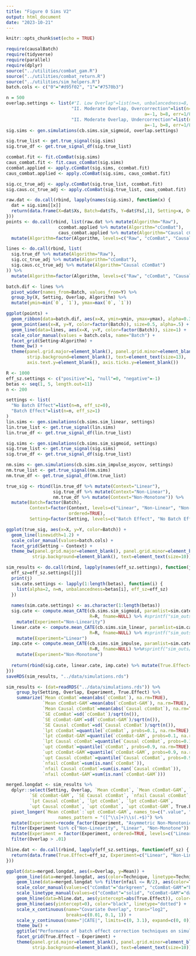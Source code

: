 ```yaml
---
title: "Figure 0 Sims V2"
output: html_document
date: "2023-10-21"
---
```


```r
knitr::opts_chunk$set(echo = TRUE)
```


```r
require(causalBatch)
require(tidyverse)
require(parallel)
require(dplyr)
source("../utilities/combat_gam.R")
source("../utilities/combat_return.R")
source("../utilities/sim_helpers.R")
batch.cols <- c("0"="#d95f02", "1"="#7570b3")
```

```r
n = 500
overlap.settings <- list(#"I. Low Overlap"=list(n=n, unbalancedness=8, a=-1, b=8, err=1/8, eff_sz=0.5),
                         "II. Moderate Overlap, Overcorrection"=list(n=n, unbalancedness=3, eff_sz=0.5,
                                                     a=-1, b=8, err=1/8),
                         "II. Moderate Overlap, Undercorrection"=list(n=n, unbalancedness=3, eff_sz=-0.5,
                                                     a=-1, b=8, err=1/8))
sig.sims <- gen.simulations(cb.sims.sim_sigmoid, overlap.settings)

sig.true_list <- get.true_signal(sig.sims)
sig.true_df <- get.true_signal_df(sig.true_list)

ccombat.fit <- fit.cComBat(sig.sims)
caus_combat.fit <- fit.caus_cComBat(sig.sims)
ccombat.applied <- apply.cComBat(sig.sims, ccombat.fit)
caus_combat.applied <- apply.cComBat(sig.sims, caus_combat.fit)

sig.cc_true_adj <- apply.cComBat(sig.true_list, ccombat.fit)
sig.caus.cc_true_adj <- apply.cComBat(sig.true_list, caus_combat.fit)
```

```r
raw.dat <- do.call(rbind, lapply(names(sig.sims), function(x) {
  dat = sig.sims[[x]]
  return(data.frame(X=dat$Xs, Batch=dat$Ts, Y=dat$Ys[,1], Setting=x, Overlap=dat$Overlap, Signal="Raw"))
}))
points <- do.call(rbind, list(raw.dat %>% mutate(Algorithm="Raw"),
                    ccombat.applied %>% mutate(Algorithm="cComBat"),
                    caus_combat.applied %>% mutate(Algorithm="Causal cComBat"))) %>%
  mutate(Algorithm=factor(Algorithm, levels=c("Raw", "cComBat", "Causal cComBat"), ordered=TRUE))

lines <- do.call(rbind, list(
  sig.true_df %>% mutate(Algorithm="Raw"),
  sig.cc_true_adj %>% mutate(Algorithm="cComBat"),
  sig.caus.cc_true_adj %>% mutate(Algorithm="Causal cComBat")
)) %>%
  mutate(Algorithm=factor(Algorithm, levels=c("Raw", "cComBat", "Causal cComBat"), ordered=TRUE))

batch.dif <- lines %>%
  pivot_wider(names_from=Batch, values_from=Y) %>%
  group_by(X, Setting, Overlap, Algorithm) %>%
  mutate(ymin=min(`0`, `1`), ymax=max(`0`, `1`))

ggplot(points) +
  geom_ribbon(data=batch.dif, aes(x=X, ymin=ymin, ymax=ymax), alpha=0.3, fill="red") +
  geom_point(aes(x=X, y=Y, color=factor(Batch)), size=0.5, alpha=.5) +
  geom_line(data=lines, aes(x=X, y=Y, color=factor(Batch)), size=1) +
  scale_color_manual(values = batch.cols, name="Batch") +
  facet_grid(Setting~Algorithm) +
  theme_bw() +
  theme(panel.grid.major=element_blank(), panel.grid.minor=element_blank(),
        strip.background=element_blank(), text=element_text(size=13),
        axis.text.y=element_blank(), axis.ticks.y=element_blank())
```

```r
R <- 1000
eff_sz.settings <- c("positive"=1, "null"=0, "negative"=-1)
betas <- seq(1, 5, length.out=11)
n <- 200
```

```r
settings <- list(
  "No Batch Effect"=list(n=n, eff_sz=0),
  "Batch Effect"=list(n=n, eff_sz=1)
)
lin.sims <- gen.simulations(cb.sims.sim_linear, settings)
lin.true_list <- get.true_signal(lin.sims)
lin.true_df <- get.true_signal_df(lin.true_list)

sig.sims <- gen.simulations(cb.sims.sim_sigmoid, settings)
sig.true_list <- get.true_signal(sig.sims)
sig.true_df <- get.true_signal_df(sig.true_list)

nm.sims <- gen.simulations(cb.sims.sim_impulse_asycov, settings)
nm.true_list <- get.true_signal(nm.sims)
nm.true_df <- get.true_signal_df(nm.true_list)

true_sig <- rbind(lin.true_df %>% mutate(Context="Linear"),
                  sig.true_df %>% mutate(Context="Non-Linear"),
                  nm.true_df %>% mutate(Context="Non-Monotone")) %>%
  mutate(Batch=factor(Batch), 
         Context=factor(Context, levels=c("Linear", "Non-Linear", "Non-Monotone"),
                        ordered=TRUE),
         Setting=factor(Setting, levels=c("Batch Effect", "No Batch Effect", ordered=TRUE)))

ggplot(true_sig, aes(x=X, y=Y, color=Batch)) +
  geom_line(linewidth=1.2) +
  scale_color_manual(values=batch.cols) +
  facet_grid(Setting ~ Context) +
  theme_bw(panel.grid.major=element_blank(), panel.grid.minor=element_blank(),
          strip.background=element_blank(), text=element_text(size=10))
```

```r
sim_results <- do.call(rbind, lapply(names(eff_sz.settings), function(j) {
  eff_sz=eff_sz.settings[[j]]
  print(j)
  sim.cate.settings <- lapply(1:length(betas), function(i) {
    list(alpha=2, n=n, unbalancedness=betas[i], eff_sz=eff_sz)
  })
  
  names(sim.cate.settings) <- as.character(1:length(betas))
  sig.cate <- compute.mean_CATE(cb.sims.sim_sigmoid, paramlist=sim.cate.settings,
                                R=R, fname=NULL) %>% #sprintf("sim_outs/sigmoid_%s", j)) %>%
    mutate(Experiment="Non-Linearity")
  linear.cate <- compute.mean_CATE(cb.sims.sim_linear, paramlist=sim.cate.settings,
                                R=R, fname=NULL) %>% #sprintf("sim_outs/line_%s", j)) %>%
    mutate(Experiment="Linear")
  imp.cate <- compute.mean_CATE(cb.sims.sim_impulse, paramlist=sim.cate.settings,
                                R=R, fname=NULL) %>%#sprintf("sim_outs/imp_%s", j)) %>%
    mutate(Experiment="Non-Monotone")
  
  return(rbind(sig.cate, linear.cate, imp.cate) %>% mutate(True.Effect=eff_sz))
}))
saveRDS(sim_results, "../data/simulations.rds")
```

```r
sim_results <- (dat=readRDS("../data/simulations.rds")) %>%
    group_by(Setting, Overlap, Experiment, True.Effect) %>%
    summarize(`Mean cComBat`=mean(abs(`cComBat`), na.rm=TRUE),
              `Mean cComBat-GAM`=mean(abs(`cComBat-GAM`), na.rm=TRUE),
              `Mean Causal cComBat`=mean(abs(`Causal cComBat`), na.rm=TRUE),
              `SE cComBat`=sd(`cComBat`)/sqrt(n()),
              `SE cComBat-GAM`=sd(`cComBat-GAM`)/sqrt(n()),
              `SE Causal cComBat`=sd(`Causal cComBat`)/sqrt(n()),
              `lpt cComBat`=quantile(`cComBat`, probs=0.1, na.rm=TRUE),
              `lpt cComBat-GAM`=quantile(`cComBat-GAM`, probs=0.1, na.rm=TRUE),
              `lpt Causal cComBat`=quantile(`Causal cComBat`, probs=0.1, na.rm=TRUE),
              `upt cComBat`=quantile(`cComBat`, probs=0.9, na.rm=TRUE),
              `upt cComBat-GAM`=quantile(`cComBat-GAM`, probs=0.9, na.rm=TRUE),
              `upt Causal cComBat`=quantile(`Causal cComBat`, probs=0.9, na.rm=TRUE),
              `nfail cComBat`=sum(is.nan(`cComBat`)),
              `nfail Causal cComBat`=sum(is.nan(`Causal cComBat`)),
              `nfail cComBat-GAM`=sum(is.nan(`cComBat-GAM`)))

merged.longdat <- sim_results %>%
  dplyr::select(Setting, Overlap, `Mean cComBat`, `Mean cComBat-GAM`, `Mean Causal cComBat`, `SE cComBat`,
         `SE cComBat-GAM`, `SE Causal cComBat`, `nfail Causal cComBat`, `nfail cComBat`, `nfail cComBat-GAM`,
         `lpt Causal cComBat`, `lpt cComBat`, `lpt cComBat-GAM`,
         `upt Causal cComBat`, `upt cComBat`, `upt cComBat-GAM`, True.Effect, Experiment) %>%
  pivot_longer(`Mean cComBat`:`upt cComBat-GAM`, names_to=c(".value", "Technique"), 
                    names_pattern = "([^\\s]+)\\s(.+$)") %>%
  mutate(Experiment=recode_factor(Experiment, "Asymmetric Non-Monotonicity"="Non-Monotone")) %>%
  filter(Experiment %in% c("Non-Linearity", "Linear", "Non-Monotone")) %>%
  mutate(Experiment = factor(Experiment, ordered=TRUE, levels=c("Linear", "Non-Linearity", "Non-Monotone"))) %>%
  filter(Overlap > .01)

hline.dat <- do.call(rbind, lapply(eff_sz.settings, function(eff_sz) {
  return(data.frame(True.Effect=eff_sz, Experiment=c("Linear", "Non-Linearity", "Non-Monotone")))
}))
```

```r
ggplot(data=merged.longdat, aes(x=Overlap, y=Mean)) +
    geom_line(data=merged.longdat, aes(color=Technique, linetype=Technique), linetype="dotted") +
    geom_line(data=merged.longdat %>% filter(nfail <= R/2), aes(color=Technique, linetype=Technique)) +
    scale_color_manual(values=c("cComBat"="darkgreen", "cComBat-GAM"="blue", "Causal cComBat"="red")) +
    scale_linetype_manual(values=c("cComBat"="solid", "cComBat-GAM"="dashed", "Causal cComBat"="solid")) +
    geom_hline(data=hline.dat, aes(yintercept=abs(True.Effect)), color="black", linetype="dashed") +
    geom_hline(aes(yintercept=0), color="black", linetype="dotted") +
    scale_x_continuous(name="Covariate Overlap", trans="log2", 
                       breaks=c(0.01, 0.1, 1)) +
    scale_y_continuous(name="|CATE|", limits=c(0, 3.1), expand=c(0, 0)) +
    theme_bw() +
    ggtitle("Performance of batch effect correction techniques on simulated data") +
    facet_grid(True.Effect ~ Experiment) +
    theme(panel.grid.major=element_blank(), panel.grid.minor=element_blank(),
          strip.background=element_blank(), text=element_text(size=10))
```

